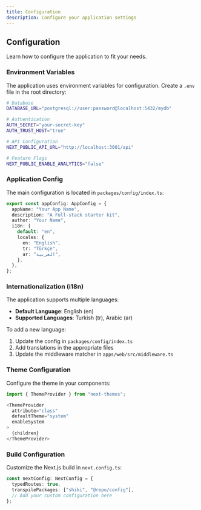 ```yaml
---
title: Configuration
description: Configure your application settings
---
```


## Configuration

Learn how to configure the application to fit your needs.

### Environment Variables

The application uses environment variables for configuration. Create a `.env` file in the root directory:

```bash
# Database
DATABASE_URL="postgresql://user:password@localhost:5432/mydb"

# Authentication
AUTH_SECRET="your-secret-key"
AUTH_TRUST_HOST="true"

# API Configuration
NEXT_PUBLIC_API_URL="http://localhost:3001/api"

# Feature Flags
NEXT_PUBLIC_ENABLE_ANALYTICS="false"
```

### Application Config

The main configuration is located in `packages/config/index.ts`:

```typescript
export const appConfig: AppConfig = {
  appName: "Your App Name",
  description: "A Full-stack starter kit",
  author: "Your Name",
  i18n: {
    default: "en",
    locales: {
      en: "English",
      tr: "Türkçe",
      ar: "العربية",
    },
  },
};
```

### Internationalization (i18n)

The application supports multiple languages:

- **Default Language**: English (en)
- **Supported Languages**: Turkish (tr), Arabic (ar)

To add a new language:

1. Update the config in `packages/config/index.ts`
2. Add translations in the appropriate files
3. Update the middleware matcher in `apps/web/src/middleware.ts`

### Theme Configuration

Configure the theme in your components:

```typescript
import { ThemeProvider } from "next-themes";

<ThemeProvider
  attribute="class"
  defaultTheme="system"
  enableSystem
>
  {children}
</ThemeProvider>
```

### Build Configuration

Customize the Next.js build in `next.config.ts`:

```typescript
const nextConfig: NextConfig = {
  typedRoutes: true,
  transpilePackages: ["shiki", "@repo/config"],
  // Add your custom configuration here
};
```
